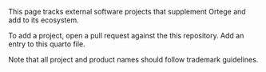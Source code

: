 This page tracks external software projects that supplement Ortege and add to its ecosystem.

To add a project, open a pull request against the this repository. Add an entry to this quarto file. 

Note that all project and product names should follow trademark guidelines.
